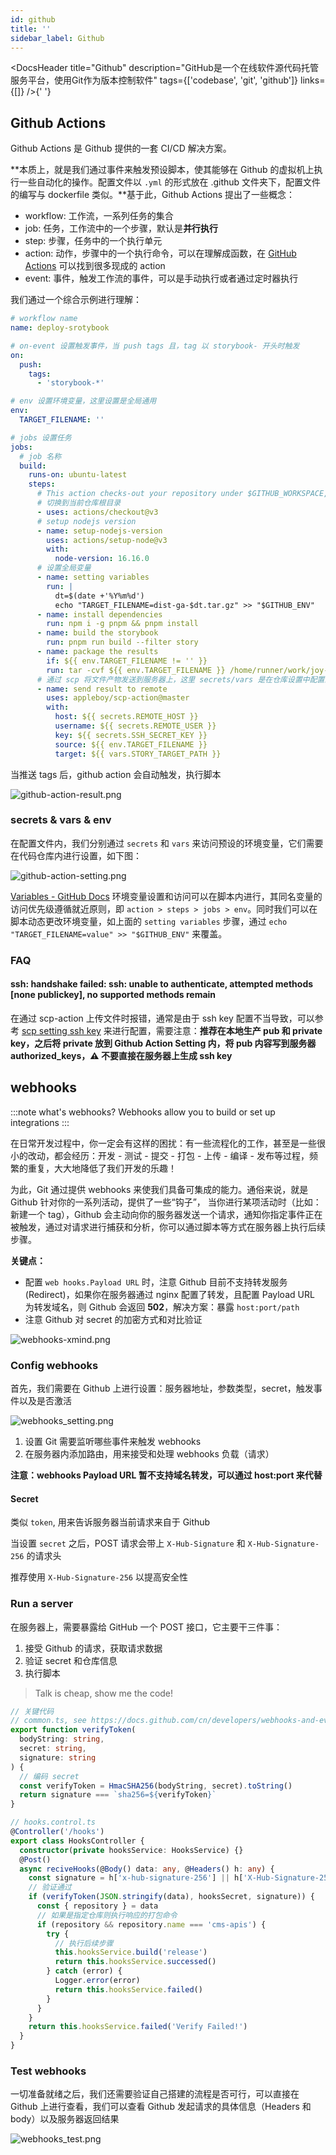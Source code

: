 ```yaml
---
id: github
title: ''
sidebar_label: Github
---
```



<DocsHeader
  title="Github"
  description="GitHub是一个在线软件源代码托管服务平台，使用Git作为版本控制软件"
  tags={['codebase', 'git', 'github']}
  links={[]}
/>{' '}

## Github Actions

Github Actions 是 Github 提供的一套 CI/CD 解决方案。

**本质上，就是我们通过事件来触发预设脚本，使其能够在 Github 的虚拟机上执行一些自动化的操作。配置文件以 `.yml` 的形式放在 .github 文件夹下，配置文件的编写与 dockerfile 类似。**基于此，Github Actions 提出了一些概念：

- workflow: 工作流，一系列任务的集合
- job: 任务，工作流中的一个步骤，默认是**并行执行**
- step: 步骤，任务中的一个执行单元
- action: 动作，步骤中的一个执行命令，可以在理解成函数，在 [GitHub Actions](https://github.com/actions) 可以找到很多现成的 action
- event: 事件，触发工作流的事件，可以是手动执行或者通过定时器执行

我们通过一个综合示例进行理解：

```yml
# workflow name
name: deploy-srotybook

# on-event 设置触发事件，当 push tags 且，tag 以 storybook- 开头时触发
on:
  push:
    tags:
      - 'storybook-*'

# env 设置环境变量，这里设置是全局通用
env:
  TARGET_FILENAME: ''

# jobs 设置任务
jobs:
  # job 名称
  build:
    runs-on: ubuntu-latest
    steps:
      # This action checks-out your repository under $GITHUB_WORKSPACE, so your workflow can access it.
      # 切换到当前仓库根目录
      - uses: actions/checkout@v3
      # setup nodejs version
      - name: setup-nodejs-version
        uses: actions/setup-node@v3
        with:
          node-version: 16.16.0
      # 设置全局变量
      - name: setting variables
        run: |
          dt=$(date +'%Y%m%d') 
          echo "TARGET_FILENAME=dist-ga-$dt.tar.gz" >> "$GITHUB_ENV"
      - name: install dependencies
        run: npm i -g pnpm && pnpm install
      - name: build the storybook
        run: pnpm run build --filter story
      - name: package the results
        if: ${{ env.TARGET_FILENAME != '' }}
        run: tar -cvf ${{ env.TARGET_FILENAME }} /home/runner/work/joy-ui/joy-ui/apps/story/dist/*
      # 通过 scp 将文件产物发送到服务器上，这里 secrets/vars 是在仓库设置中配置的
      - name: send result to remote
        uses: appleboy/scp-action@master
        with:
          host: ${{ secrets.REMOTE_HOST }}
          username: ${{ secrets.REMOTE_USER }}
          key: ${{ secrets.SSH_SECRET_KEY }}
          source: ${{ env.TARGET_FILENAME }}
          target: ${{ vars.STORY_TARGET_PATH }}
```

当推送 tags 后，github action 会自动触发，执行脚本

![github-action-result.png](https://img.joyjoy.cc/project/github-action-result.png)

### secrets & vars & env

在配置文件内，我们分别通过 `secrets` 和 `vars` 来访问预设的环境变量，它们需要在代码仓库内进行设置，如下图：

![github-action-setting.png](https://img.joyjoy.cc/project/github-action-setting.png)

[Variables - GitHub Docs](https://docs.github.com/en/actions/learn-github-actions/variables) 环境变量设置和访问可以在脚本内进行，其同名变量的访问优先级遵循就近原则，即 `action > steps > jobs > env`。同时我们可以在脚本动态更改环境变量，如上面的 `setting variables` 步骤，通过 `echo "TARGET_FILENAME=value" >> "$GITHUB_ENV"` 来覆盖。

### FAQ

#### ssh: handshake failed: ssh: unable to authenticate, attempted methods [none publickey], no supported methods remain

在通过 scp-action 上传文件时报错，通常是由于 ssh key 配置不当导致，可以参考 [scp setting ssh key](https://github.com/appleboy/ssh-action#setting-up-a-ssh-key) 来进行配置，需要注意：**推荐在本地生产 pub 和 private key，之后将 private 放到 Github Action Setting 内，将 pub 内容写到服务器 authorized_keys，⚠️ 不要直接在服务器上生成 ssh key**

## webhooks

:::note what's webhooks?
Webhooks allow you to build or set up integrations
:::

在日常开发过程中，你一定会有这样的困扰：有一些流程化的工作，甚至是一些很小的改动，都会经历：开发 - 测试 - 提交 - 打包 - 上传 - 编译 - 发布等过程，频繁的重复，大大地降低了我们开发的乐趣！

为此，Git 通过提供 webhooks 来使我们具备可集成的能力。通俗来说，就是 Github 针对你的一系列活动，提供了一些“钩子”，
当你进行某项活动时（比如：新建一个 tag），Github 会主动向你的服务器发送一个请求，通知你指定事件正在被触发，通过对请求进行捕获和分析，你可以通过脚本等方式在服务器上执行后续步骤。

**关键点：**

- 配置 `web hooks.Payload URL` 时，注意 Github 目前不支持转发服务(Redirect)，如果你在服务器通过 nginx 配置了转发，且配置 Payload URL 为转发域名，则 Github 会返回 **502**，解决方案：暴露 `host:port/path`
- 注意 Github 对 secret 的加密方式和对比验证

![webhooks-xmind.png](https://img.joyjoy.cc/project/webhooks-xmind.png)

### Config webhooks

首先，我们需要在 Github 上进行设置：服务器地址，参数类型，secret，触发事件以及是否激活

![webhooks_setting.png](https://img.joyjoy.cc/project/webhooks_setting.png)

1. 设置 Git 需要监听哪些事件来触发 webhooks
2. 在服务器内添加路由，用来接受和处理 webhooks 负载（请求）

**注意：webhooks Payload URL 暂不支持域名转发，可以通过 host:port 来代替**

#### Secret

类似 `token`, 用来告诉服务器当前请求来自于 Github

当设置 `secret` 之后，POST 请求会带上 `X-Hub-Signature` 和 `X-Hub-Signature-256` 的请求头

推荐使用 `X-Hub-Signature-256` 以提高安全性

### Run a server

在服务器上，需要暴露给 GitHub 一个 POST 接口，它主要干三件事：

1. 接受 Github 的请求，获取请求数据
2. 验证 secret 和仓库信息
3. 执行脚本

> Talk is cheap, show me the code!

```typescript
// 关键代码
// common.ts, see https://docs.github.com/cn/developers/webhooks-and-events/securing-your-webhooks for details
export function verifyToken(
  bodyString: string,
  secret: string,
  signature: string
) {
  // 编码 secret
  const verifyToken = HmacSHA256(bodyString, secret).toString()
  return signature === `sha256=${verifyToken}`
}

// hooks.control.ts
@Controller('/hooks')
export class HooksController {
  constructor(private hooksService: HooksService) {}
  @Post()
  async reciveHooks(@Body() data: any, @Headers() h: any) {
    const signature = h['x-hub-signature-256'] || h['X-Hub-Signature-256']
    // 验证通过
    if (verifyToken(JSON.stringify(data), hooksSecret, signature)) {
      const { repository } = data
      // 如果是指定仓库则执行响应的打包命令
      if (repository && repository.name === 'cms-apis') {
        try {
          // 执行后续步骤
          this.hooksService.build('release')
          return this.hooksService.successed()
        } catch (error) {
          Logger.error(error)
          return this.hooksService.failed()
        }
      }
    }
    return this.hooksService.failed('Verify Failed!')
  }
}
```

### Test webhooks

一切准备就绪之后，我们还需要验证自己搭建的流程是否可行，可以直接在 Github 上进行查看，我们可以查看 Github 发起请求的具体信息（Headers 和 body）以及服务器返回结果

![webhooks_test.png](https://img.joyjoy.cc/project/webhooks_test.png)
